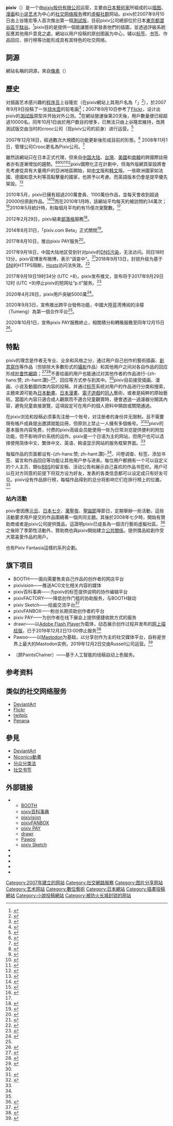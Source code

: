 {{about|網站|此網站的經營公司|Pixiv (公司)}}
{{NoteTA
|G1=IT
|1=zh-cn:运营;zh-tw:營運;}}
{{lowercase}}<!-- pixiv的p未必小写 -->
{{Infobox website
| name                 = pixiv
| native_name          = ピクシブ
| native_name_lang     = ja
| logo                 = Pixiv logo.svg
| logo_size            = 154px
| url                  = [http://www.pixiv.net/ www.pixiv.net]
| commercial           = 是
| type                 = 艺术家社区、 [[社交网络服务|社交网络服务]]、[[虚拟社区|虚拟社区]]
| registration         = 必须
| language             = [[日语|日语]]、[[简体中文|简体中文]]、[[繁体中文|繁体中文]]、[[英文|英文]]、[[韩语|韩语]]
| owner                = [[pixiv股份有限公司|pixiv股份有限公司]]
| author               = 上谷隆宏
| alexa                = 591（日本国内为85）<ref>{{Citeweb|url=https://www.alexa.com/siteinfo/pixiv.net|title=pixiv.net Competitive Analysis, Marketing Mix and Traffic - Alexa|publisher=Alexa Internet|accessdate=2020-12-10|archive-date=2020-12-09|archive-url=https://archive.is/20201209184759/https://www.alexa.com/siteinfo/pixiv.net}}</ref>
| launch_date          = {{Start date and age|2007|9|10}}
| current_status       = 运营中
}}
'''pixiv'''（{{lang-ja|ピクシブ}}）是一个由[[pixiv股份有限公司|pixiv股份有限公司]]运营，主要由[[日本|日本]][[藝術家|藝術家]]所組成的以[[插图|插图]]、[[漫画|漫画]]和[[小说|小说]][[艺术|艺术]]为中心的[[社交网络服务|社交网络服务]]裡的[[虛擬社群|虛擬社群]]网站。pixiv於2007年9月10日由上谷隆宏等人首次推出第一個[[軟體版本週期|測試版]]，目前pixiv公司總部位於日本[[東京都|東京都]][[澀谷區|澀谷區]][[千駄谷|千駄谷]]。<ref>{{cite web|url=http://www.pixiv.co.jp/company.html|title=pixiv Inc. 会社概要|publisher=pixiv Inc.|accessdate=2010-10-10|deadurl=yes|archiveurl=https://web.archive.org/web/20100914205517/http://www.pixiv.co.jp/company.html|archivedate=2010-09-14}}</ref>pixiv目的是提供一個能讓藝術家發表他們的插圖，並透過評級系統反應其他用戶意見之處，網站以用户投稿的原创图画为中心，辅以[[標籤_(元數據)|标签]]、[[书签|书签]]、作品回应、排行榜等功能形成具有其特色的社交网络。

== 詞源 ==
網站名稱的詞源，來自[[像素|像素]]（{{lang|en-ja|pixel}}）

== 歷史 ==
对插画艺术感兴趣的[[程序员|程序员]]上谷隆宏（在pixiv網站上其用戶名為「{{lang|ja|馬骨}}」<ref>{{cite web|url=http://www.pixiv.net/member.php?id=10|title=馬骨用戶頁|publisher=Pixiv Inc.|accessdate=2010-10-10|archive-date=2010-08-14|archive-url=https://web.archive.org/web/20100814120639/http://www.pixiv.net/member.php?id=10|dead-url=no}}</ref>），於2007年9月9日投稿了一张[[烧水壶|烧水壶]]的铅笔画<ref>{{Cite web
|url=https://www.pixiv.net/member_illust.php?mode=medium&illust_id=20
|title=dessin, still life, everything began from here / 2000年
|accessdate=2017-09-25
|website=www.pixiv.net
|date=2007-09-09
|archive-date=2016-12-29
|archive-url=https://web.archive.org/web/20161229060620/http://www.pixiv.net/member_illust.php?mode=medium&illust_id=20
}}</ref>；2007年9月10日参考了[[Flickr|Flickr]]，设计出pixiv的[[軟體版本週期|測試版]]原型并开始对外公测。<ref name="konnani">{{Cite web
|url=http://www.itmedia.co.jp/news/articles/0803/19/news059.html
|title=「ネットにイラスト、こんなにあるとは」――10万ユーザー突破したイラストSNS「pixiv」の“想定外”
|publisher={{tsl|ja|ITmedia|}}
|date=2008-03-19
|accessdate=2009-12-15
|archive-date=2009-05-01
|archive-url=https://web.archive.org/web/20090501115206/http://www.itmedia.co.jp/news/articles/0803/19/news059.html
|dead-url=no
}}</ref>在網站營運後第20天後，用戶數量便已經超過10000名。同年10月1日由於用户数目的增多，已無法只由上谷隆宏維持，改將測試版交由当时的crooc公司（现pixiv公司的前身）进行运营。<ref name="crooc">{{Cite web
|url=http://japan.cnet.com/release/story/0,3800075553,10293032,00.htm
|title=イラストを投稿・共有するSNSの「pixiv」、20日間で会員数1万人突破。
|publisher=[[CNET|CNET]] Japan
|date=2007-10-01
|accessdate=2009-12-15
|archive-date=2009-10-03
|archive-url=https://web.archive.org/web/20091003092231/http://japan.cnet.com/release/story/0,3800075553,10293032,00.htm
|dead-url=no
}}</ref>

2007年12月18日，經過數次大規模的功能更新後形成目前的形態。<ref name="renewal">{{Cite web
 |url         = http://dev.pixiv.net/archives/660151.html
 |title       = 12月18日にデザインリニューアル
 |work        = 開発者ブログ
 |publisher   = pixiv
 |date        = 2007-12-14
 |accessdate  = 2009-12-15
 |deadurl     = yes
 |archiveurl  = https://archive.is/20130502194405/http://dev.pixiv.net/archives/660151.html
 |archivedate = 2013-05-02
}}</ref>
2008年11月1日，管理公司Crooc更名為Pixiv公司。<ref>{{Cite web
|url=http://www.rbbtoday.com/article/2008/10/27/55273.html
|title=pixivのクルークが「ピクシブ株式会社」に社名変更
|publisher=RBB Today
|date=2008-10-27
|accessdate=2010-10-10
|archive-date=2011-08-09
|archive-url=https://web.archive.org/web/20110809133603/http://www.rbbtoday.com/article/2008/10/27/55273.html
|dead-url=no
}}</ref>

雖然該網站只在日本正式代理，但來自[[中国大陆|中国大陆]]、[[台灣|台灣]]、[[美國|美國]]和[[南韓|南韓]]的跨國際註冊者亦有逐漸增加的趨勢。<ref>{{Cite web
|url=http://dev.pixiv.net/archives/660120.html
|title=pixivのアクセス解析データを公開
|work=開発者ブログ
|publisher=pixiv
|date=2008-03-26
|accessdate=2010-10-10
|archive-date=2010-06-21
|archive-url=https://web.archive.org/web/20100621033516/http://dev.pixiv.net/archives/660120.html
|dead-url=no
}}</ref><ref>{{Cite web
|url=http://www.itmedia.co.jp/news/articles/0809/05/news111.html
|title=「pixiv」会員数が30万突破　開始から1年で
|publisher=ITmedia.
|date=2008-09-05
|accessdate=2010-10-10
|archive-date=2010-12-30
|archive-url=https://web.archive.org/web/20101230013114/http://www.itmedia.co.jp/news/articles/0809/05/news111.html
|dead-url=no
}}</ref><ref>{{Cite news|url=https://www.pixiv.net/info.php?id=1167|title=pixiv的用户数500万人突破!|newspaper=pixiv|accessdate=2017-05-10|language=zh|archive-date=2017-04-22|archive-url=https://web.archive.org/web/20170422213550/https://www.pixiv.net/info.php?id=1167|dead-url=no}}</ref><ref>{{Cite news|url=https://www.pixiv.net/info.php?id=2253|title=pixiv注册用户人数突破1,000万！1,000万用户纪念企划开始|newspaper=pixiv|accessdate=2017-05-10|language=zh|archive-date=2016-12-16|archive-url=https://web.archive.org/web/20161216104933/http://www.pixiv.net/info.php?id=2253|dead-url=no}}</ref><ref>{{Cite news|url=https://www.pixiv.net/info.php?id=3818|title=用户突破2000万人・9周年纪念企画「黑历史火箭」推出通知|newspaper=pixiv|accessdate=2017-05-10|language=zh|archive-date=2016-12-26|archive-url=https://web.archive.org/web/20161226000031/http://www.pixiv.net/info.php?id=3818|dead-url=no}}</ref>pixiv國際化正在計劃中，但海外版網頁架設將會先考慮從具有大量用戶的亞洲地區開始，如[[中文|中文]]版和[[韩文|韩文]]版。一些歐洲國家如法國、德國和意大利等高點擊量的國家，也將予以考慮。而英語版本仍會是提早優先架設。<ref>{{Cite web
|url=http://www.rbbtoday.com/article/2008/09/21/54393.html
|title=月間3億PVのサーバーってどうなってるの？ pixiv管理者に聞いた
|publisher=RBB Today
|date=2008-09-21
|accessdate=2010-10-10
|archive-date=2010-08-09
|archive-url=https://web.archive.org/web/20100809122115/http://www.rbbtoday.com/article/2008/09/21/54393.html
|dead-url=no
}}</ref>

2010年5月，pixiv已擁有超過200萬會員、1100萬份作品，並每天會收到超過20000份原創作品。<ref name="1000万枚突破">{{cite web|url=http://www.pixiv.net/info.php?id=334|title=pixivのユーザー数が200万人を突破|publisher=pixiv Inc.|accessdate=2010-10-10|archive-date=2010-06-11|archive-url=https://web.archive.org/web/20100611230706/http://www.pixiv.net/info.php?id=334|dead-url=no}}</ref><ref>{{cite web|url=http://dev.pixiv.net/archives/1075223.html|title=投稿作品数が1000万枚突破！！|publisher=pixiv Inc.|accessdate=2010-10-10|deadurl=yes|archiveurl=https://archive.is/20120717225003/http://dev.pixiv.net/archives/1075223.html|archivedate=2012-07-17}}</ref>而在2010年1月時，該網站平均每天約被訪問約34萬次；<ref>{{cite web|url=http://www.itmedia.co.jp/news/articles/1001/05/news035.html|title=「pixiv」150万会員突破　1年で3倍に|publisher=IT Media.|accessdate=2010-10-10|archive-date=2010-01-08|archive-url=https://web.archive.org/web/20100108102431/http://www.itmedia.co.jp/news/articles/1001/05/news035.html|dead-url=no}}</ref>2010年5月統計時，則每個月平均約有15億次瀏覽數。<ref name="1000万枚突破"/>

2012年2月29日，pixiv結束[[部落格|部落格]]服務<ref>{{Cite web
|url=http://blog.pixiv.net/close.html
|title=pixivブログ提供終了のお知らせ
|publisher=pixivブログ
|date=2012-02-29
|accessdate=2013-07-11
|archive-date=2013-07-09
|archive-url=https://web.archive.org/web/20130709004622/http://blog.pixiv.net/close.html
|dead-url=no
}}</ref>。

2014年8月31日，「pixiv.com Beta」正式關閉<ref>{{Cite web
|url=http://www.pixiv.com
|title=pixiv.com Beta will be shut down on August 31.
|publisher=pixiv Beta
|date=2014-08-31
|accessdate=2020-09-26
|archive-date=2014-07-22
|archive-url=https://web.archive.org/web/20140722172216/http://www.pixiv.com/
|dead-url=no
}}</ref>。

2017年8月10日，推出pixiv PAY服务<ref>{{Cite web|url=https://twitter.com/pixiv/status/895510050558496768|title=推出pixiv PAY的推文|accessdate=|author=|date=2017-08-10|publisher=pixiv Inc.|archive-date=2019-02-17|archive-url=https://web.archive.org/web/20190217143903/https://twitter.com/pixiv/status/895510050558496768|dead-url=no}}</ref>。

2017年9月18日，中国大陆地区受到针对pixiv的[[DNS污染|DNS污染]]，无法访问。同日18时13分，pixiv官博发布微博，表示“调查中”。<ref>{{Cite web|url=http://weibo.com/2230227495/Fmp0r71Au|title=pixiv官博回应关于pixiv在中国大陆无法正常访问一事|accessdate=2017-09-29|author=pixiv_net (微博)|date=2017-09-18|archive-url=https://archive.today/20220411141303/https://weibo.com/2230227495/Fmp0r71Au|archive-date=2022-04-11}}</ref>2018年9月13日，封锁升级为基于[[服务器名称指示|SNI]]的HTTPS阻断，[[Hosts|Hosts]]访问法失效。<ref>{{cite web |title=Pixiv 屏蔽升级 |url=https://www.solidot.org/story?sid=57940 |website=Solidot |accessdate=2018-09-18 |language=zh-cn |date=2018-09-14 |archive-date=2018-09-18 |archive-url=https://web.archive.org/web/20180918160453/https://www.solidot.org/story?sid=57940 |dead-url=no }}</ref>

2017年9月19日19时34分 (UTC +8)，pixiv发布推文，宣布将于2017年9月29日12时 (UTC +9)停止pixiv的短网址“p.tl”服务。<ref>{{Cite web|url=https://twitter.com/pixiv/status/910104844475572224?s=09|title=pixiv宣布停止短网址p.tl的服务的推文|accessdate=2017-09-19|author=|date=|publisher=pixiv Inc.|archive-date=2019-02-17|archive-url=https://web.archive.org/web/20190217143903/https://twitter.com/pixiv/status/910104844475572224?s=09|dead-url=no}}</ref>

2020年4月28日，pixiv用戶突破5000萬<ref name="pixivnews6149">{{cite web |title=可让pixiv的创作者们的作品向全世界公开的『跨平台发布功能』准备上线 |url=https://www.pixiv.net/info.php?id=6149 |website=pixiv |language=zh}}</ref>。

2020年9月3日，宣佈推出跨平台發佈功能，中國大陸蓝湾博阅的涂檬（Tumeng）為第一個合作平台<ref name="pixivnews6149"/>。

2020年10月1日，宣佈pixiv PAY服務終止，相關積分和轉賬服務至同年12月15日<ref>{{cite web |title=pixiv PAY サービス終了のお知らせ |url=https://www.pixiv.net/info.php?id=6265 |website=pixiv |accessdate=2020-10-20 |language=ja |archive-date=2020-11-01 |archive-url=https://web.archive.org/web/20201101135415/https://www.pixiv.net/info.php?id=6265 |dead-url=no }}</ref>。

==特點==
pixiv的理念是作者无专业、业余和风格之分，通过用户自己创作的藝術插画、[[創意寫作|創意寫作]]等作品（但排除大多數形式的[[攝影|攝影]]作品）和其他用户之间对各自作品的回应形成[[社會性網路|社會性網路]]；<ref name="Pixiv指引">{{cite web|url=http://www.pixiv.net/guideline.php|title=Pixiv指引页面|publisher=Pixiv Inc.|accessdate=2010-09-01|archive-date=2010-08-15|archive-url=https://web.archive.org/web/20100815093055/http://www.pixiv.net/guideline.php|dead-url=no}}</ref><ref>{{cite web|url=http://www.pixiv.net/info.php?id=398|title=小説機能開始のお知らせ|publisher=Pixiv Inc.|accessdate=2010-10-10|archive-date=2010-08-07|archive-url=https://web.archive.org/web/20100807105147/http://www.pixiv.net/info.php?id=398|dead-url=no}}</ref>不善绘画的用户也能通过对其他作者的作品进行-{zh-hans:赞; zh-hant:讚}-<ref name=":0">{{Cite news|url=https://www.pixiv.net/info.php?id=4004|title=该评价体系变化的公告|newspaper=pixiv|accessdate=2017-05-10|language=zh|archive-date=2017-05-09|archive-url=https://web.archive.org/web/20170509204605/https://www.pixiv.net/info.php?id=4004|dead-url=no}}</ref>、回应等方式参与到其中。<ref name="Pixiv指引"/>pixiv目前接受插画、漫画、小说及動圖四类内容的投稿，并通过[[標籤_(元數據)|标签]]系统对用户的作品进行分类和搜索，主題來源可能為[[日本動畫|日本動畫]]、[[日本漫畫|日本漫畫]]、[[電子遊戲|電子遊戲]]的[[同人_(ACG)|同人]]藝術，或者是純粹的原始藝術。當圖片內容只適合成人觀眾而不適合兒童觀賞時，便會透過一過濾器分開其內容，避免兒童直接瀏覽，這項設定可在用戶的個人資料中開啟或關閉通過。

在pixiv浏览和投稿必须事先注册一个账号，对注册者的身份并无限制，且不需要現有帳戶成員提出邀請就能註冊，但原则上禁止一人擁有多個帳号。<ref name="Pixiv帮助">{{cite web|url=http://www.pixiv.net/help.php|title=Pixiv帮助页面|publisher=Pixiv Inc.|accessdate=2010-09-01|archive-date=2010-08-13|archive-url=https://web.archive.org/web/20100813221506/http://www.pixiv.net/help.php|dead-url=no}}</ref><ref name="Pixiv使用规定">{{cite web|url=http://www.pixiv.net/terms.php|title=Pixiv使用规定|publisher=Pixiv Inc.|accessdate=2010-09-01|archive-date=2010-07-27|archive-url=https://web.archive.org/web/20100727075843/http://www.pixiv.net/terms.php|dead-url=no}}</ref>pixiv的基本服务内容免费，付费的pixiv高级会员能使用一些为日常浏览提供便利的附加功能，但不影响评价系统的运作。pixiv是一个日语为主的网站，但用户也可以选择使用简体中文、繁体中文、英语、韩语显示网站的服务框架界面。<ref name="Pixiv帮助"/>

每幅作品的页面都设有-{zh-hans:赞; zh-hant:讚}-<ref name=":0" />、问卷调查、标签、添加书签、留言和作品回应等功能让其他用户参与进来。每位用户都拥有一个可以自定义的个人主页、類似[[BBS|BBS]]的留言板、活动公告和展示自己喜欢的作品书签栏。用户可以在对方同意的前提下将双方设为好友，发表的各类信息都可以设定成只有好友可见。pixiv设有作品排行榜，每幅作品得到的总分将影响它们在排行榜上的位置。<ref name="Pixiv帮助"/>

===站內活動===
pixiv會因應[[元旦|元旦]]、[[日本七夕|日本七夕]]、[[萬聖夜|萬聖夜]]、[[聖誕節|聖誕節]]等節日，定期舉辦一些活動，這些活動要求用戶提交的作品圍繞著一個共同主題。其後於2008年七夕時，開始有贊助商或者是pixiv公司提供獎品，這證明pixiv已成長為一個流行藝術虛擬社區。<ref>{{cite web|url=http://dev.pixiv.net/archives/660097.html|title=6月25日より「pixiv七夕祭り」を開始|publisher=Pixiv Inc.|accessdate=2010-10-10|deadurl=yes|archiveurl=https://web.archive.org/web/20090513182453/http://dev.pixiv.net/archives/660097.html|archivedate=2009-05-13}}</ref>之後除了季節性活動外，贊助商也與pixiv開始建立[[公共關係|公共關係]]，提供獎品給創作受大眾喜愛作品的用戶。

也有Pixiv Fantasia這樣的系列企劃。

==旗下项目==
*BOOTH——面向需要售卖自己作品的创作者的网店平台
*pixivision——推送ACG文化相关内容的媒体
*pixiv百科事典——为pixiv的标签提供说明的协作编辑平台
*pixivFACTORY——降低创作门槛的协助服务，与BOOTH联动
*pixiv Sketch——绘画交流平台<ref>{{Cite web |url=https://www.pixiv.help/hc/zh-tw/categories/360001064334-%E9%97%9C%E6%96%BCpixiv%E7%9A%84%E7%9B%B8%E9%97%9C%E6%9C%8D%E5%8B%99 |title=關於pixiv的相關服務-pixiv.help |accessdate=2019-10-11 |archive-date=2019-10-11 |archive-url=https://web.archive.org/web/20191011163545/https://www.pixiv.help/hc/zh-tw/categories/360001064334-%25E9%2597%259C%25E6%2596%25BCpixiv%25E7%259A%2584%25E7%259B%25B8%25E9%2597%259C%25E6%259C%258D%25E5%258B%2599 |dead-url=no }}</ref>
*pixivFANBOX——粉丝长期资助创作者的平台
*pixiv PAY——为创作者在线下展会上提供便捷收款方式的服务
*drawr——以[[Adobe_Flash_Player|Adobe Flash Player]]为载体，动态展示创作过程并发布的[[网上描绘版|网上描绘版]]，已于2019年12月2日13:00停止服务<ref>{{Cite web |url=https://archive.drawr.net/ |title=存档副本 |accessdate=2019-10-11 |archive-date=2019-10-11 |archive-url=https://web.archive.org/web/20191011163546/https://archive.drawr.net/ |dead-url=no }}</ref>
*Pawoo——以[[Mastodon|Mastodon]]为基础，以分享创作为主的社交媒体平台，自称是世界上最大的Mastodon实例，2019年12月2日交由Russell公司运营。<ref>{{Cite web |title=Mastodonインスタンス「Pawoo（パウー）」事業譲渡のお知らせ |url=https://prtimes.jp/main/html/rd/p/000000042.000035885.html |accessdate=2020-01-18 |author=ピクシブ株式会社 |date=2019-11-13 |language=ja |archive-date=2019-12-22 |archive-url=https://web.archive.org/web/20191222045930/https://prtimes.jp/main/html/rd/p/000000042.000035885.html |dead-url=no }}</ref>
*{{URL|https://petalica-paint.pixiv.dev|Petalica Paint}}（原PaintsChainer）——基于人工智能的线稿自动上色服务。

== 参考资料 ==
{{Reflist|2}}

== 类似的社交网络服务 ==
* [[DeviantArt|DeviantArt]]
* [[Flickr|Flickr]]
* [[Twitter|twitpic]]
* [[Penana|Penana]]

== 參見 ==
* [[DeviantArt|DeviantArt]]
* [[Niconico動畫|Niconico動畫]]
* [[分众分类法|分众分类法]]
* [[社交书签|社交书签]]

== 外部链接 ==
* {{Official websites}}
** [https://booth.pm BOOTH]{{Wayback|url=https://booth.pm/ |date=20180907184139 }}
** [https://dic.pixiv.net pixiv百科事典]{{Wayback|url=https://dic.pixiv.net/ |date=20200925062014 }}
** [https://www.pixivision.net pixivision]
** [https://www.pixiv.net/fanbox pixivFANBOX]{{Wayback|url=https://www.pixiv.net/fanbox |date=20191012010841 }}
** [https://pay.pixiv.net/ pixiv PAY]{{Wayback|url=https://pay.pixiv.net/ |date=20191010125150 }}
** [https://web.archive.org/web/20191011164726/http://drawr.net/ drawr]
** [https://pawoo.net/ Pawoo]
** [https://sketch.pixiv.net/ pixiv Sketch]{{Wayback|url=https://sketch.pixiv.net/ |date=20191012000941 }}
* {{Twitter}}{{ja icon}}
* {{facebook}}
* {{instagram}}
* {{plurk|pixiv_tw}}{{zh-tw}}
* {{sinaweibo}}{{zh-cn}}

{{Online social networking}}
[[Category:2007年建立的网站|Category:2007年建立的网站]]
[[Category:社交網路服務|Category:社交網路服務]]
[[Category:图片分享网站|Category:图片分享网站]]
[[Category:艺术网站|Category:艺术网站]]
[[Category:數位藝術|Category:數位藝術]]
[[Category:日本網站|Category:日本網站]]

[[Category:插畫投稿網站|Category:插畫投稿網站]]
[[Category:小說投稿網站|Category:小說投稿網站]]
[[Category:被防火长城封锁的网站|Category:被防火长城封锁的网站]]